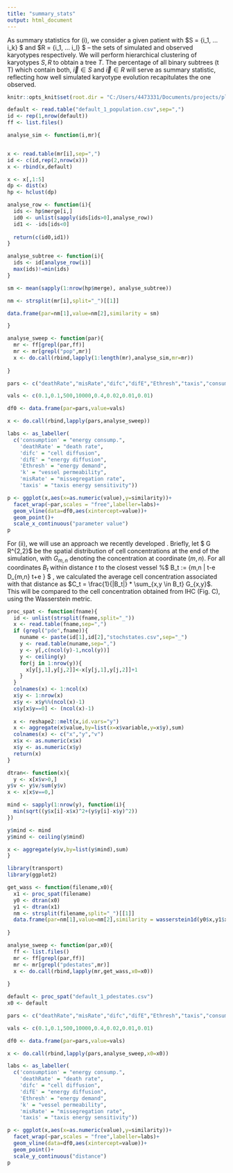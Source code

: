 ```yaml
---
title: "summary_stats"
output: html_document
---
```


As summary statistics for (i), we consider a given patient with $S = {\vec i_1, ... \vec i_k} $ and  $R = {\vec i_1, ... \vec i_l} $ -- the sets of simulated and observed karyotypes respectively. We will perform hierarchical clustering of karyotypes ${S, R}$ to obtain a tree $T$. The percentage of all binary subtrees \(t \in T\) which contain both, $\vec i \in S$ and $\vec i \in R$ will serve as summary statistic, reflecting how well simulated karyotype evolution recapitulates the one observed. \newline

```r

knitr::opts_knit$set(root.dir = "C:/Users/4473331/Documents/projects/ploidyEvolution-main/Julia/test_output/ABC/sweep_00/")

```

```r

default <- read.table("default_1_population.csv",sep=",")
id <- rep(1,nrow(default))
ff <- list.files()

analyse_sim <- function(i,mr){


x <- read.table(mr[i],sep=",")
id <- c(id,rep(2,nrow(x)))
x <- rbind(x,default)

x <- x[,1:5]
dp <- dist(x)
hp <- hclust(dp)

analyse_row <- function(i){
  ids <- hp$merge[i,]
  id0 <- unlist(sapply(ids[ids>0],analyse_row))
  id1 <- -ids[ids<0]
  
  return(c(id0,id1))
}

analyse_subtree <- function(i){
  ids <- id[analyse_row(i)]
  max(ids)!=min(ids)
}

sm <- mean(sapply(1:nrow(hp$merge), analyse_subtree))

nm <- strsplit(mr[i],split="_")[[1]]

data.frame(par=nm[1],value=nm[2],similarity = sm)

}

analyse_sweep <- function(par){
  mr <- ff[grepl(par,ff)]
  mr <- mr[grepl("pop",mr)]
  x <- do.call(rbind,lapply(1:length(mr),analyse_sim,mr=mr))
  
}

pars <- c("deathRate","misRate","difc","difE","Ethresh","taxis","consumption","k")

vals <- c(0.1,0.1,500,10000,0.4,0.02,0.01,0.01)

df0 <- data.frame(par=pars,value=vals)

x <- do.call(rbind,lapply(pars,analyse_sweep))

labs <- as_labeller(
  c('consumption' = "energy consump.",
    'deathRate' = "death rate",
    'difc' = "cell diffusion",
    'difE' = "energy diffusion",
    'Ethresh' = "energy demand",
    'k' = "vessel permeability",
    'misRate' = "missegregation rate",
    'taxis' = "taxis energy sensitivity"))

p <- ggplot(x,aes(x=as.numeric(value),y=similarity))+
  facet_wrap(~par,scales = "free",labeller=labs)+
  geom_vline(data=df0,aes(xintercept=value))+
  geom_point()+
  scale_x_continuous("parameter value")
p

```

For (ii), we will use an approach we recently developed \cite{kimmel_integrating_2020}. Briefly, let  $ G \in R^{2,2}$ be the spatial distribution of cell concentrations at the end of the simulation, with $G_{m,n}$ denoting the concentration at coordinate $(m,n)$. For all coordinates $B_t$ within distance $t$ to the closest vessel %$ B_t := \{m,n | t-e \leq D_{m,n} \leq t+e \} $ 
, we calculated the average cell concentration associated with that distance as $C_t = \frac{1}{|B_t|} * \sum_{x,y \in B_t} G_{x,y}$. This will be compared to the cell concentration obtained from IHC (Fig. \ref{fig:MediaSignaturesCCLE}C), using the Wasserstein metric.

```r
proc_spat <- function(fname){
  id <- unlist(strsplit(fname,split="_"))
  x <- read.table(fname,sep=",")
  if (grepl("pde",fname)){
    nuname <- paste(id[1],id[2],"stochstates.csv",sep="_")
    y <- read.table(nuname,sep=",")
    y <- y[,c(ncol(y)-1,ncol(y))]
    y <- ceiling(y)
    for(j in 1:nrow(y)){
      x[y[j,1],y[j,2]]<-x[y[j,1],y[j,2]]+1
    }
  }
  colnames(x) <- 1:ncol(x)
  x$y <- 1:nrow(x)
  x$y <- x$y%%(ncol(x)-1)
  x$y[x$y==0] <- (ncol(x)-1)
  
  x <- reshape2::melt(x,id.vars="y")
  x <- aggregate(x$value,by=list(x=x$variable,y=x$y),sum)
  colnames(x) <- c("x","y","v")
  x$x <- as.numeric(x$x)
  x$y <- as.numeric(x$y)
  return(x)
}

dtran<- function(x){
  y <- x[x$v>0,]
y$v <- y$v/sum(y$v)
x <- x[x$v==0,]

mind <- sapply(1:nrow(y), function(i){
  min(sqrt((y$x[i]-x$x)^2+(y$y[i]-x$y)^2))
})

y$mind <- mind
y$mind <- ceiling(y$mind)

x <- aggregate(y$v,by=list(y$mind),sum)
}


```

```r
library(transport)
library(ggplot2)

get_wass <- function(filename,x0){
  x1 <- proc_spat(filename)
  y0 <- dtran(x0)
  y1 <- dtran(x1)
  nm <- strsplit(filename,split="_")[[1]]
  data.frame(par=nm[1],value=nm[2],similarity = wasserstein1d(y0$x,y1$x,1))
  
}

analyse_sweep <- function(par,x0){
  ff <- list.files()
  mr <- ff[grepl(par,ff)]
  mr <- mr[grepl("pdestates",mr)]
  x <- do.call(rbind,lapply(mr,get_wass,x0=x0))
  
}

default <- proc_spat("default_1_pdestates.csv")
x0 <- default

pars <- c("deathRate","misRate","difc","difE","Ethresh","taxis","consumption","k")

vals <- c(0.1,0.1,500,10000,0.4,0.02,0.01,0.01)

df0 <- data.frame(par=pars,value=vals)

x <- do.call(rbind,lapply(pars,analyse_sweep,x0=x0))

labs <- as_labeller(
  c('consumption' = "energy consump.",
    'deathRate' = "death rate",
    'difc' = "cell diffusion",
    'difE' = "energy diffusion",
    'Ethresh' = "energy demand",
    'k' = "vessel permeability",
    'misRate' = "missegregation rate",
    'taxis' = "taxis energy sensitivity"))

p <- ggplot(x,aes(x=as.numeric(value),y=similarity))+
  facet_wrap(~par,scales = "free",labeller=labs)+
  geom_vline(data=df0,aes(xintercept=value))+
  geom_point()+
  scale_y_continuous("distance")
p
```
